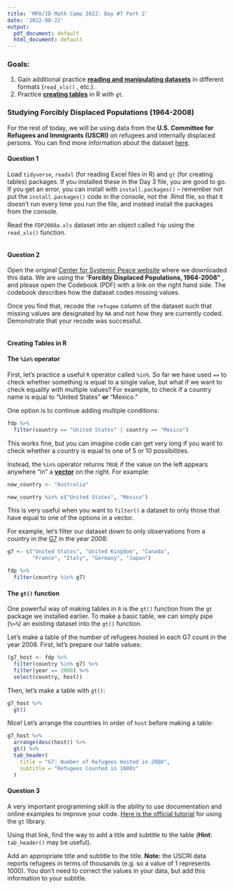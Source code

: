 ```yaml
---
title: 'MPA/ID Math Camp 2022: Day #7 Part 2'
date: '2022-08-22'
output:
  pdf_document: default
  html_document: default
---
```


### Goals:

1.  Gain additional practice [**reading and manipulating datasets**]{.underline} in different formats (`read_xls()` , etc.).
2.  Practice [**creating tables**]{.underline} in R with `gt`.

### **Studying Forcibly Displaced Populations (1964-2008)**

For the rest of today, we will be using data from the **U.S. Committee for Refugees and Immigrants (USCRI)** on refugees and internally displaced persons. You can find more information about the dataset [here](https://www.systemicpeace.org/inscrdata.html).

#### Question 1

Load `tidyverse`, `readxl` (for reading Excel files in R) and `gt` (for creating tables) packages. If you installed these in the Day 3 file, you are good to go. If you get an error, you can install with `install.packages()` -- remember not put the `install.packages()` code in the console, not the .Rmd file, so that it doesn't run every time you run the file, and instead install the packages from the console.

Read the `FDP2008a.xls` dataset into an object called `fdp` using the `read_xls()` function.

```r

```

#### Question 2

Open the original [Center for Systemic Peace website](https://www.systemicpeace.org/inscrdata.html) where we downloaded this data. We are using the "**Forcibly Displaced Populations, 1964-2008"** , and please open the Codebook (PDF) with a link on the right hand side. The codebook describes how the dataset codes missing values.

Once you find that, recode the `refugee` column of the dataset such that missing values are designated by `NA` and not how they are currently coded. Demonstrate that your recode was successful.

```r

```

#### Creating Tables in R

#### The `%in%` operator

First, let's practice a useful `R` operator called `%in%`. So far we have used `==` to check whether something is equal to a single value, but what if we want to check equality with multiple values? For example, to check if a country name is equal to "United States" **or** "Mexico."

One option is to continue adding multiple conditions:

```r
fdp %>% 
  filter(country == "United States" | country == "Mexico")
```

This works fine, but you can imagine code can get very long if you want to check whether a country is equal to one of 5 or 10 possibilities.

Instead, the `%in%` operator returns `TRUE` if the value on the left appears anywhere "in" a [**vector**]{.underline} on the right. For example:

```r
new_country <- "Australia"

new_country %in% c("United States", "Mexico")
```

This is very useful when you want to `filter()` a dataset to only those that have equal to one of the options in a vector.

For example, let's filter our dataset down to only observations from a country in the [G7](https://en.wikipedia.org/wiki/Group_of_Seven) in the year 2008:

```r
g7 <- c("United States", "United Kingdom", "Canada", 
        "France", "Italy", "Germany", "Japan")

fdp %>% 
  filter(country %in% g7)
```

#### The `gt()` function

One powerful way of making tables in `R` is the `gt()` function from the `gt` package we installed earlier. To make a basic table, we can simply pipe (`%>%`) an existing dataset into the `gt()` function.

Let's make a table of the number of refugees hosted in each G7 count in the year 2008. First, let's prepare our table values:

```r
(g7_host <- fdp %>% 
  filter(country %in% g7) %>% 
  filter(year == 2008) %>% 
  select(country, host))
```

Then, let's make a table with `gt()`:

```r
g7_host %>% 
  gt()
```

Nice! Let's arrange the countries in order of `host` before making a table:

```r
g7_host %>% 
  arrange(desc(host)) %>% 
  gt() %>% 
  tab_header(
    title = "G7: Number of Refugees Hosted in 2008",
    subtitle = "Refugees Counted in 1000s"
  )
```

#### Question 3

A very important programming skill is the ability to use documentation and online examples to improve your code. [Here is the official tutorial](https://gt.rstudio.com/articles/intro-creating-gt-tables.html) for using the `gt` library.

Using that link, find the way to add a title and subtitle to the table (**Hint**: `tab_header()` may be useful).

Add an appropriate title and subtitle to the title. **Note:** the USCRI data reports refugees in terms of thousands (e.g. so a value of 1 represents 1000). You don't need to correct the values in your data, but add this information to your subtitle.

```r

```
